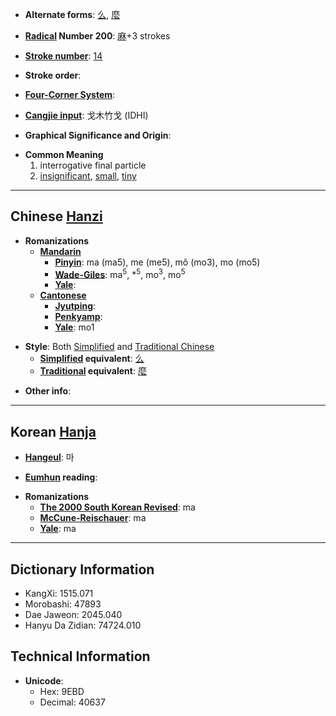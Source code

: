 * '''Alternate forms''': [[么]], [[麼]]

* '''[[Wiktionary:Chinese radical index| Radical]] Number 200''': [[Wiktionary:Chinese radical index 麻|麻]]+3 strokes

* '''[[Wiktionary:Chinese total strokes index|Stroke number]]''': [[Wiktionary:Chinese total strokes index 14|14]]

* '''Stroke order''': 

* '''[[Wiktionary:Chinese four corner index|Four-Corner System]]''': 

* '''[[Wiktionary:Chinese Cangjie index|Cangjie input]]''': 戈木竹戈 (IDHI)

* '''Graphical Significance and Origin''': 

* '''Common Meaning'''
*#interrogative final particle
*# [[insignificant]], [[small]], [[tiny]]

----

== Chinese [[Hanzi]] ==

* '''Romanizations'''
** '''[[Mandarin]]'''
*** '''[[Pinyin]]''': ma (ma5), me (me5), mǒ (mo3), mo (mo5)
*** '''[[Wade-Giles]]''': ma<sup>5</sup>, *<sup>5</sup>, mo<sup>3</sup>, mo<sup>5</sup>
*** '''[[Yale]]''': 
** '''[[Cantonese]]'''
*** '''[[Jyutping]]''':
*** '''[[Penkyamp]]''': 
*** '''[[Yale]]''': mo1

* '''Style''': Both [[Simplified Chinese|Simplified]] and [[Traditional Chinese]]
** '''[[Simplified Chinese|Simplified]] equivalent''': [[么]]
** '''[[Traditional Chinese|Traditional]] equivalent''': [[麼]]

* '''Other info''': 

----

== Korean [[Hanja]] ==

* '''[[Hangeul]]''': 마

* '''[[Eumhun]] reading''': 

* '''Romanizations'''
** '''[[The 2000 South Korean Revised Romanization|The 2000 South Korean Revised]]''': ma
** '''[[McCune-Reischauer]]''': ma
** '''[[Yale]]''': ma

----

== Dictionary Information ==

* KangXi: 1515.071
* Morobashi: 47893
* Dae Jaweon: 2045.040
* Hanyu Da Zidian: 74724.010

== Technical Information ==

* '''Unicode''':
** Hex: 9EBD
** Decimal: 40637